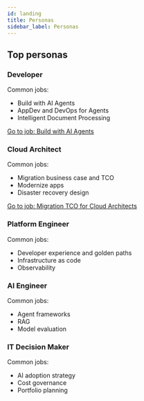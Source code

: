 ```yaml
---
id: landing
title: Personas
sidebar_label: Personas
---
```



<Hero
  eyebrow="How to"
  title="Choose a persona to get tailored jobs"
  subtitle="Each persona page lists common jobs to be done and curated resources."
/>

## Top personas

<section id="developer"></section>

### Developer
Common jobs:
- Build with AI Agents
- AppDev and DevOps for Agents
- Intelligent Document Processing

[Go to job: Build with AI Agents](/jobs/developer-agents)

<section id="cloud-architect"></section>

### Cloud Architect
Common jobs:
- Migration business case and TCO
- Modernize apps
- Disaster recovery design

[Go to job: Migration TCO for Cloud Architects](/jobs/cloud-architect-migration-tco)

<section id="platform-engineer"></section>

### Platform Engineer
Common jobs:
- Developer experience and golden paths
- Infrastructure as code
- Observability

<section id="ai-engineer"></section>

### AI Engineer
Common jobs:
- Agent frameworks
- RAG
- Model evaluation

<section id="itdm"></section>

### IT Decision Maker
Common jobs:
- AI adoption strategy
- Cost governance
- Portfolio planning
